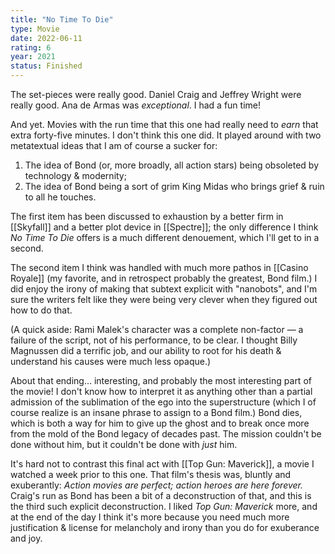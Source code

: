 ```yaml
---
title: "No Time To Die"
type: Movie
date: 2022-06-11
rating: 6
year: 2021
status: Finished
---
```


The set-pieces were really good. Daniel Craig and Jeffrey Wright were really good. Ana de Armas was *exceptional*. I had a fun time!

And yet. Movies with the run time that this one had really need to *earn* that extra forty-five minutes. I don't think this one did. It played around with two metatextual ideas that I am of course a sucker for:

1. The idea of Bond (or, more broadly, all action stars) being obsoleted by technology & modernity;
2. The idea of Bond being a sort of grim King Midas who brings grief & ruin to all he touches.

The first item has been discussed to exhaustion by a better firm in [[Skyfall]] and a better plot device in [[Spectre]]; the only difference I think *No Time To Die* offers is a much different denouement, which I'll get to in a second.

The second item I think was handled with much more pathos in [[Casino Royale]] (my favorite, and in retrospect probably the greatest, Bond film.) I did enjoy the irony of making that subtext explicit with "nanobots", and I'm sure the writers felt like they were being very clever when they figured out how to do that.

(A quick aside: Rami Malek's character was a complete non-factor — a failure of the script, not of his performance, to be clear. I thought Billy Magnussen did a terrific job, and our ability to root for his death & understand his causes were much less opaque.)

About that ending... interesting, and probably the most interesting part of the movie! I don't know how to interpret it as anything other than a partial admission of the sublimation of the ego into the superstructure (which I of course realize is an insane phrase to assign to a Bond film.) Bond dies, which is both a way for him to give up the ghost and to break once more from the mold of the Bond legacy of decades past. The mission couldn't be done without him, but it couldn't be done with *just* him.

It's hard not to contrast this final act with [[Top Gun: Maverick]], a movie I watched a week prior to this one. That film's thesis was, bluntly and exuberantly: *Action movies are perfect; action heroes are here forever.* Craig's run as Bond has been a bit of a deconstruction of that, and this is the third such explicit deconstruction. I liked *Top Gun: Maverick* more, and at the end of the day I think it's more because you need much more justification & license for melancholy and irony than you do for exuberance and joy.
